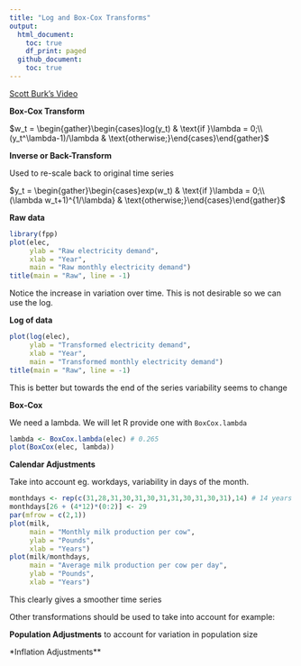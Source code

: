 ```yaml
---
title: "Log and Box-Cox Transforms"
output:
  html_document:
    toc: true
    df_print: paged
  github_document:
    toc: true
---
```

[Scott Burk's Video](https://www.youtube.com/watch?v=HzjolWoxjPI&list=PLX-TyAzMwGs-I3i5uiCin37VFMSy4c50F&index=4)

**Box-Cox Transform**

$w_t = \begin{gather}\begin{cases}log(y_t) & \text{if  }\lambda = 0;\\(y_t^\lambda-1)/\lambda & \text{otherwise;}\end{cases}\end{gather}$

**Inverse or Back-Transform**

Used to re-scale back to original time series

$y_t = \begin{gather}\begin{cases}exp(w_t) & \text{if  }\lambda = 0;\\(\lambda w_t+1)^{1/\lambda} & \text{otherwise;}\end{cases}\end{gather}$

**Raw data**
```r
library(fpp)
plot(elec,
     ylab = "Raw electricity demand",
     xlab = "Year",
     main = "Raw monthly electricity demand")
title(main = "Raw", line = -1)
```
Notice the increase in variation over time. This is not desirable so we can use the log.

**Log of data**
```r
plot(log(elec),
     ylab = "Transformed electricity demand",
     xlab = "Year",
     main = "Transformed monthly electricity demand")
title(main = "Raw", line = -1)
```
This is better but towards the end of the series variability seems to change

**Box-Cox**

We need a lambda. We will let R provide one with `BoxCox.lambda`
```r
lambda <- BoxCox.lambda(elec) # 0.265
plot(BoxCox(elec, lambda))
```
**Calendar Adjustments**

Take into account eg. workdays, variability in days of the month.
```r
monthdays <- rep(c(31,28,31,30,31,30,31,31,30,31,30,31),14) # 14 years of data
monthdays[26 + (4*12)*(0:2)] <- 29
par(mfrow = c(2,1))
plot(milk,
     main = "Monthly milk production per cow",
     ylab = "Pounds",
     xlab = "Years")
plot(milk/monthdays,
     main = "Average milk production per cow per day",
     ylab = "Pounds",
     xlab = "Years")
```
This clearly gives a smoother time series

Other transformations should be used to take into account for example:

**Population Adjustments** to account for variation in population size

*Inflation Adjustments**


















